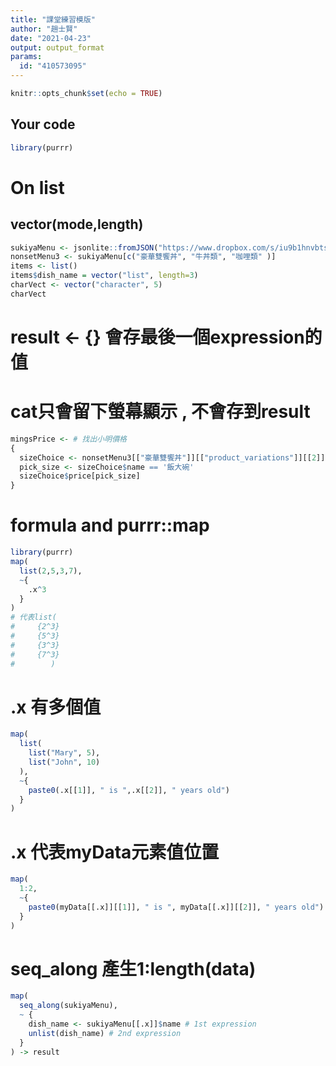 ```yaml
---
title: "課堂練習模版"
author: "趙士賢"
date: "2021-04-23"
output: output_format
params:
  id: "410573095"
---
```


```r
knitr::opts_chunk$set(echo = TRUE)
```

## Your code

```r
library(purrr)
```

#  On list
## vector(mode,length)
```r
sukiyaMenu <- jsonlite::fromJSON("https://www.dropbox.com/s/iu9b1hnvbtss83q/sukiyaMenu.json?dl=1")
nonsetMenu3 <- sukiyaMenu[c("豪華雙饗丼", "牛丼類", "咖哩類" )]
items <- list()
items$dish_name = vector("list", length=3)
charVect <- vector("character", 5)
charVect
```

# result <- {} 會存最後一個expression的值
# cat只會留下螢幕顯示 , 不會存到result
```r
mingsPrice <- # 找出小明價格
{
  sizeChoice <- nonsetMenu3[["豪華雙饗丼"]][["product_variations"]][[2]]
  pick_size <- sizeChoice$name == '飯大碗'
  sizeChoice$price[pick_size]
}
```

# formula and purrr::map
```r
library(purrr)
map(
  list(2,5,3,7),
  ~{
    .x^3
  }
)
# 代表list(
#     {2^3}
#     {5^3}
#     {3^3}
#     {7^3}
#        )
```

# .x 有多個值
```r
map(
  list(
    list("Mary", 5),
    list("John", 10)
  ),
  ~{
    paste0(.x[[1]], " is ",.x[[2]], " years old")
  }
)
```

# .x 代表myData元素值位置
```r
map(
  1:2,
  ~{
    paste0(myData[[.x]][[1]], " is ", myData[[.x]][[2]], " years old")
  }
)
```

# seq_along 產生1:length(data)
```r
map(
  seq_along(sukiyaMenu),
  ~ {
    dish_name <- sukiyaMenu[[.x]]$name # 1st expression
    unlist(dish_name) # 2nd expression
  }
) -> result
```























